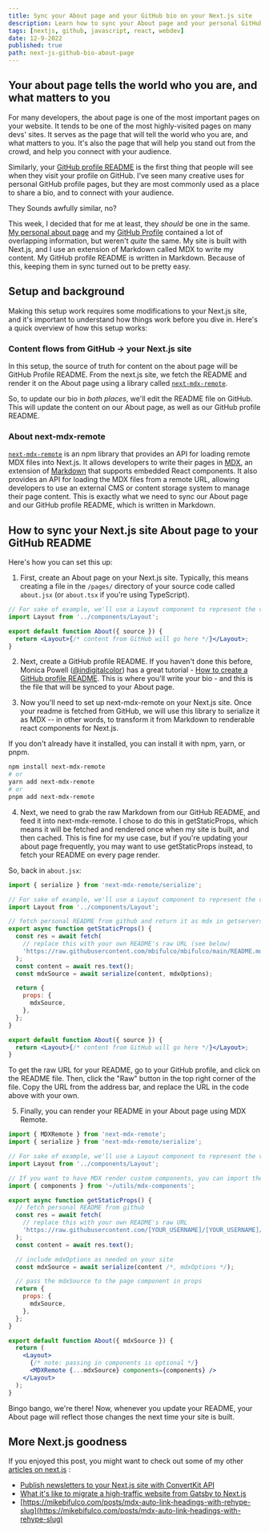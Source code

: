 ```yaml
---
title: Sync your About page and your GitHub bio on your Next.js site
description: Learn how to sync your About page and your personal GitHub README bio on your Next.js site, as a step towards owning your content on social media.
tags: [nextjs, github, javascript, react, webdev]
date: 12-9-2022
published: true
path: next-js-github-bio-about-page
---
```


## Your about page tells the world who you are, and what matters to you

For many developers, the about page is one of the most important pages on your website. It tends to be one of the most highly-visited pages on many devs' sites. It serves as the page that will tell the world who you are, and what matters to you. It's also the page that will help you stand out from the crowd, and help you connect with your audience.

Similarly, your [GitHub profile README](https://docs.github.com/en/account-and-profile/setting-up-and-managing-your-github-profile/customizing-your-profile/managing-your-profile-readme) is the first thing that people will see when they visit your profile on GitHub. I've seen many creative uses for personal GitHub profile pages, but they are most commonly used as a place to share a bio, and to connect with your audience.

They Sounds awfully similar, no?

This week, I decided that for me at least, they _should_ be one in the same. [My personal about page](https://mikebifulco.com/about) and my [GitHub Profile](https://github.com/mbifulco) contained a lot of overlapping information, but weren't _quite_ the same. My site is built with Next.js, and I use an extension of Markdown called MDX to write my content. My GitHub profile README is written in Markdown. Because of this, keeping them in sync turned out to be pretty easy.

## Setup and background

Making this setup work requires some modifications to your Next.js site, and it's important to understand how things work before you dive in. Here's a quick overview of how this setup works:

### Content flows from GitHub -> your Next.js site

In this setup, the source of truth for content on the about page will be GitHub Profile README. From the next.js site, we fetch the README and render it on the About page using a library called [`next-mdx-remote`](https://github.com/hashicorp/next-mdx-remote).

So, to update our bio in _both places_, we'll edit the README file on GitHub. This will update the content on our About page, as well as our GitHub profile README.

### About next-mdx-remote

[`next-mdx-remote`](https://github.com/hashicorp/next-mdx-remote) is an npm library that provides an API for loading remote MDX files into Next.js. It allows developers to write their pages in [MDX](https://mdxjs.com/docs/), an extension of [Markdown](https://daringfireball.net/projects/markdown/) that supports embedded React components. It also provides an API for loading the MDX files from a remote URL, allowing developers to use an external CMS or content storage system to manage their page content. This is exactly what we need to sync our About page and our GitHub profile README, which is written in Markdown.

## How to sync your Next.js site About page to your GitHub README

Here's how you can set this up:

1. First, create an About page on your Next.js site. Typically, this means creating a file in the `/pages/` directory of your source code called `about.jsx` (or `about.tsx` if you're using TypeScript).

```jsx
// For sake of example, we'll use a Layout component to represent the visual layout of the page
import Layout from '../components/Layout';

export default function About({ source }) {
  return <Layout>{/* content from GitHub will go here */}</Layout>;
}
```

2. Next, create a GitHub profile README. If you haven't done this before, Monica Powell ([@indigitalcolor](https://twitter.com/indigitalcolor)) has a great tutorial - [How to create a GitHub profile README](https://aboutmonica.com/blog/how-to-create-a-github-profile-readme). This is where you'll write your bio - and this is the file that will be synced to your About page.

3. Now you'll need to set up next-mdx-remote on your Next.js site. Once your readme is fetched from GitHub, we will use this library to serialize it as MDX -- in other words, to transform it from Markdown to renderable react components for Next.js.

If you don't already have it installed, you can install it with npm, yarn, or pnpm.

```bash {1,3-5}
npm install next-mdx-remote
# or
yarn add next-mdx-remote
# or
pnpm add next-mdx-remote
```

4. Next, we need to grab the raw Markdown from our GitHub README, and feed it into next-mdx-remote. I chose to do this in getStaticProps, which means it will be fetched and rendered once when my site is built, and then cached. This is fine for my use case, but if you're updating your about page frequently, you may want to use getStaticProps instead, to fetch your README on every page render.

So, back in `about.jsx`:

```jsx {1,3-5}
import { serialize } from 'next-mdx-remote/serialize';

// For sake of example, we'll use a Layout component to represent the visual layout of the page
import Layout from '../components/Layout';

// fetch personal README from github and return it as mdx in getserversideprops
export async function getStaticProps() {
  const res = await fetch(
    // replace this with your own README's raw URL (see below)
    'https://raw.githubusercontent.com/mbifulco/mbifulco/main/README.md'
  );
  const content = await res.text();
  const mdxSource = await serialize(content, mdxOptions);

  return {
    props: {
      mdxSource,
    },
  };
}

export default function About({ source }) {
  return <Layout>{/* content from GitHub will go here */}</Layout>;
}
```

To get the raw URL for your README, go to your GitHub profile, and click on the README file. Then, click the "Raw" button in the top right corner of the file. Copy the URL from the address bar, and replace the URL in the code above with your own.

5. Finally, you can render your README in your About page using MDX Remote.

```jsx
import { MDXRemote } from 'next-mdx-remote';
import { serialize } from 'next-mdx-remote/serialize';

// For sake of example, we'll use a Layout component to represent the visual layout of the page
import Layout from '../components/Layout';

// If you want to have MDX render custom components, you can import them here
import { components } from '~/utils/mdx-components';

export async function getStaticProps() {
  // fetch personal README from github
  const res = await fetch(
    // replace this with your own README's raw URL
    'https://raw.githubusercontent.com/[YOUR_USERNAME]/[YOUR_USERNAME]/[YOUR_DEFAULT_BRANCH]/README.md'
  );
  const content = await res.text();

  // include mdxOptions as needed on your site
  const mdxSource = await serialize(content /*, mdxOptions */);

  // pass the mdxSource to the page component in props
  return {
    props: {
      mdxSource,
    },
  };
}

export default function About({ mdxSource }) {
  return (
    <Layout>
      {/* note: passing in components is optional */}
      <MDXRemote {...mdxSource} components={components} />
    </Layout>
  );
}
```

Bingo bango, we're there! Now, whenever you update your README, your About page will reflect those changes the next time your site is built.

## More Next.js goodness

If you enjoyed this post, you might want to check out some of my other [articles on next.js](https://mikebifulco.com/tags/nextjs) :

- [Publish newsletters to your Next.js site with ConvertKit API](https://mikebifulco.com/posts/publish-your-newsletter-with-convertkit-api-next-js)
- [What it's like to migrate a high-traffic website from Gatsby to Next.js](https://mikebifulco.com/posts/migrate-gatsby-to-nextjs-apisyouwonthate-com)
- [https://mikebifulco.com/posts/mdx-auto-link-headings-with-rehype-slug](https://mikebifulco.com/posts/mdx-auto-link-headings-with-rehype-slug)
